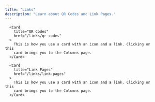 ```yaml
---
title: "Links"
description: "Learn about QR Codes and Link Pages."
---
```


<div className="w-full max-w-5xl mx-auto ">
  <div className="grid grid-cols-1 gap-x-4 md:grid-cols-2 ">

      <Card
        title="QR Codes"
        href="/links/qr-codes"
      >
        This is how you use a card with an icon and a link. Clicking on this
        card brings you to the Columns page.
      </Card>

      <Card
        title="Link Pages"
        href="/links/link-pages"
      >
        This is how you use a card with an icon and a link. Clicking on this
        card brings you to the Columns page.
      </Card>

  </div>
  <CTA />
</div>
